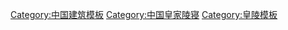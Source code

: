 [[Category:中国建筑模板|Category:中国建筑模板]]
[[Category:中国皇家陵寝|Category:中国皇家陵寝]]
[[Category:皇陵模板|Category:皇陵模板]]